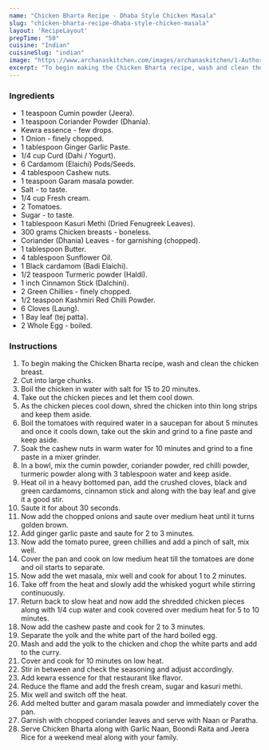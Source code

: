 ---
name: "Chicken Bharta Recipe - Dhaba Style Chicken Masala"
slug: "chicken-bharta-recipe-dhaba-style-chicken-masala"
layout: 'RecipeLayout'
prepTime: "50"
cuisine: "Indian"
cuisineSlug: "indian"
image: "https://www.archanaskitchen.com/images/archanaskitchen/1-Author/alaka_jena/Chicken_Bharta__original1_edited.jpg"
excerpt: "To begin making the Chicken Bharta recipe, wash and clean the chicken breast"
---

### Ingredients

- 1 teaspoon Cumin powder (Jeera).
- 1 teaspoon Coriander Powder (Dhania).
- Kewra essence - few drops.
- 1 Onion - finely chopped.
- 1 tablespoon Ginger Garlic Paste.
- 1/4 cup Curd (Dahi / Yogurt).
- 6 Cardamom (Elaichi) Pods/Seeds.
- 4 tablespoon Cashew nuts.
- 1 teaspoon Garam masala powder.
- Salt - to taste.
- 1/4 cup Fresh cream.
- 2 Tomatoes.
- Sugar - to taste.
- 1 tablespoon Kasuri Methi (Dried Fenugreek Leaves).
- 300 grams Chicken breasts - boneless.
- Coriander (Dhania) Leaves - for garnishing (chopped).
- 1 tablespoon Butter.
- 4 tablespoon Sunflower Oil.
- 1 Black cardamom (Badi Elaichi).
- 1/2 teaspoon Turmeric powder (Haldi).
- 1 inch Cinnamon Stick (Dalchini).
- 2 Green Chillies - finely chopped.
- 1/2 teaspoon Kashmiri Red Chilli Powder.
- 6 Cloves (Laung).
- 1 Bay leaf (tej patta).
- 2 Whole Egg - boiled.

### Instructions

1. To begin making the Chicken Bharta recipe, wash and clean the chicken breast.
1. Cut into large chunks.
1. Boil the chicken in water with salt for 15 to 20 minutes.
1. Take out the chicken pieces and let them cool down.
1. As the chicken pieces cool down, shred the chicken into thin long strips and keep them aside.
1. Boil the tomatoes with required water in a saucepan for about 5 minutes and once it cools down, take out the skin and grind to a fine paste and keep aside.
1. Soak the cashew nuts in warm water for 10 minutes and grind to a fine paste in a mixer grinder.
1. In a bowl, mix the cumin powder, coriander powder, red chilli powder, turmeric powder along with 3 tablespoon water and keep aside.
1. Heat oil in a heavy bottomed pan, add the crushed cloves, black and green cardamoms, cinnamon stick and along with the bay leaf and give it a good stir.
1. Saute it for about 30 seconds.
1. Now add the chopped onions and saute over medium heat until it turns golden brown.
1. Add ginger garlic paste and saute for 2 to 3 minutes.
1. Now add the tomato puree, green chillies and add a pinch of salt, mix well.
1. Cover the pan and cook on low medium heat till the tomatoes are done and oil starts to separate.
1. Now add the wet masala, mix well and cook for about 1 to 2 minutes.
1. Take off from the heat and slowly add the whisked yogurt while stirring continuously.
1. Return back to slow heat and now add the shredded chicken pieces along with 1/4 cup water and cook covered over medium heat for 5 to 10 minutes.
1. Now add the cashew paste and cook for 2 to 3 minutes.
1. Separate the yolk and the white part of the hard boiled egg.
1. Mash and add the yolk to the chicken and chop the white parts and add to the curry.
1. Cover and cook for 10 minutes on low heat.
1. Stir in between and check the seasoning and adjust accordingly.
1. Add kewra essence for that restaurant like flavor.
1. Reduce the flame and add the fresh cream, sugar and kasuri methi.
1. Mix well and switch off the heat.
1. Add melted butter and garam masala powder and immediately cover the pan.
1. Garnish with chopped coriander leaves and serve with Naan or Paratha.
1. Serve Chicken Bharta along with Garlic Naan, Boondi Raita and Jeera Rice for a weekend meal along with your family.

